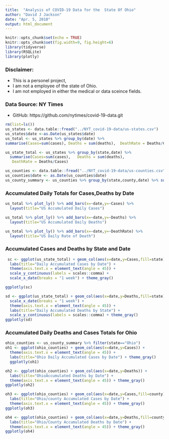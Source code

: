 ```yaml
---
title:  "Analysis of COVID-19 Data for the  State Of Ohio"
author: "David J Jackson"
date: "Apr. 5, 2010"
output: html_document
---
```


```r
knitr::opts_chunk$set(echo = TRUE)
knitr::opts_chunk$set(fig.width=9, fig.height=6)
library(tidyverse)
library(RSQLite)
library(plotly)
```

### Disclaimer:
* This is a personel project, 
* I am not a employee of the state of Ohio. 
* I am not employed in either the medical or data sceince fields.

### Data Source: NY Times
* GitHub: https://github.com/nytimes/covid-19-data.git


```r
rm(list=ls())
us_states <- data.table::fread("../NYT_covid-19-data/us-states.csv")
us_states$date <-as.Date(us_states$date)
us_total <- us_states %>% group_by(date) %>% 
summarise(Cases=sum(cases), Deaths = sum(deaths),  DeathRate = Deaths/Cases)

us_state_total <- us_states %>% group_by(state,date) %>% 
  summarise(Cases=sum(cases),   Deaths = sum(deaths),                               
   DeathRate = Deaths/Cases)

```
```r
us_counties <- data.table::fread("../NYT_covid-19-data/us-counties.csv")
us_counties$date <- as.Date(us_counties$date)
us_county_summary <- us_counties %>% group_by(state,county,date) %>% summarise(Cases=sum(cases),                                                Deaths = sum(deaths),DeathRate = Deaths/Cases)

```


### Accumulated Daily Totals for Cases,Deaths  by Date

```r
us_total %>% plot_ly() %>% add_bars(x=~date,y=~Cases) %>%
  layout(title="US Accumulated Daily Cases")

us_total %>% plot_ly() %>% add_bars(x=~date,y=~Deaths) %>%
  layout(title="US Accumulated Daily Deaths")

us_total %>% plot_ly() %>% add_bars(x=~date,y=~DeathRate) %>%
  layout(title="US Daily Rate of Death")
```

### Accumulated  Cases and Deaths by State and Date

```r
 sc <- ggplot(us_state_total) + geom_col(aes(x=date,y=Cases,fill=state)) +
  labs(title="Daily Accumulated Cases by Date") +
  theme(axis.text.x = element_text(angle = 45)) + 
  scale_y_continuous(labels = scales::comma) +
  scale_x_date(breaks = "1 week") + theme_gray()

ggplotly(sc)

sd <- ggplot(us_state_total) + geom_col(aes(x=date,y=Deaths,fill=state)) +
  scale_x_date(breaks = "1 week") +
  theme(axis.text.x = element_text(angle = 45)) +
  labs(title="Daily Accumulated Deaths by State") +
  scale_y_continuous(labels = scales::comma) + theme_gray()
ggplotly(sd)

```

### Accumulated Daily  Deaths and Cases Totals for   Ohio

```r

ohio_counties <- us_county_summary %>% filter(state=="Ohio")
oh1 <- ggplot(ohio_counties) + geom_col(aes(x=date,y=Cases)) +
  theme(axis.text.x = element_text(angle = 45)) +
  labs(title="Ohio Daily Accumulated Cases by Date") + theme_gray()
  ggplotly(oh1)

oh2 <- ggplot(ohio_counties) + geom_col(aes(x=date,y=Deaths)) +
  labs(title="OhioAccumulated Deaths by Date") +
  theme(axis.text.x = element_text(angle = 45)) + theme_gray()
ggplotly(oh2)
```
```r
oh3 <- ggplot(ohio_counties) + geom_col(aes(x=date,y=Cases,fill=county)) +
  labs(title="Ohio/county Accumulated Cases by Date") +
  theme(axis.text.x = element_text(angle = 45)) + theme_gray()
ggplotly(oh3)

oh4 <- ggplot(ohio_counties) + geom_col(aes(x=date,y=Deaths,fill=county)) +
  labs(title="Ohio/County Accumulated Deaths by Date") +
  theme(axis.text.x = element_text(angle = 45)) + theme_gray()
ggplotly(oh4)
```
